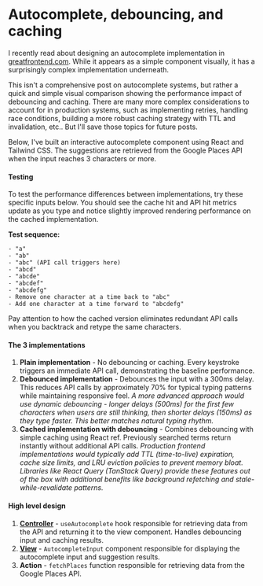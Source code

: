 
# Autocomplete, debouncing, and caching

I recently read about designing an autocomplete implementation in [greatfrontend.com](https://www.greatfrontend.com/questions/system-design/autocomplete). While it appears as a simple component visually, it has a surprisingly complex implementation underneath.

This isn't a comprehensive post on autocomplete systems, but rather a quick and simple visual comparison showing the performance impact of debouncing and caching. There are many more complex considerations to account for in production systems, such as implementing retries, handling race conditions, building a more robust caching strategy with TTL and invalidation, etc.. But I'll save those topics for future posts.

Below, I've built an interactive autocomplete component using React and Tailwind CSS. The suggestions are retrieved from the Google Places API when the input reaches 3 characters or more.

#### Testing

To test the performance differences between implementations, try these specific inputs below. You should see the cache hit and API hit metrics update as you type and notice slightly improved rendering performance on the cached implementation.

**Test sequence:**

```
- "a"
- "ab"
- "abc" (API call triggers here)
- "abcd"
- "abcde"
- "abcdef"
- "abcdefg"
- Remove one character at a time back to "abc"
- Add one character at a time forward to "abcdefg"
```

Pay attention to how the cached version eliminates redundant API calls when you backtrack and retype the same characters.

<div className="flex flex-col md:flex-row gap-4 mb-6">
  <BasicAutocomplete />
  <DebouncedAutocomplete />
  <CachedAutocomplete />
</div>

#### The 3 implementations

1. **Plain implementation** - No debouncing or caching. Every keystroke triggers an immediate API call, demonstrating the baseline performance.
2. **Debounced implementation** - Debounces the input with a 300ms delay. This reduces API calls by approximately 70% for typical typing patterns while maintaining responsive feel. _A more advanced approach would use dynamic debouncing - longer delays (500ms) for the first few characters when users are still thinking, then shorter delays (150ms) as they type faster. This better matches natural typing rhythm._
3. **Cached implementation with debouncing** - Combines debouncing with simple caching using React ref. Previously searched terms return instantly without additional API calls. _Production frontend implementations would typically add TTL (time-to-live) expiration, cache size limits, and LRU eviction policies to prevent memory bloat. Libraries like React Query (TanStack Query) provide these features out of the box with additional benefits like background refetching and stale-while-revalidate patterns._

#### High level design

1. **[Controller](https://github.com/githubedward/playground/blob/main/app/system-design/autocomplete/_controller/useAutocomplete.ts)** - `useAutocomplete` hook responsible for retrieving data from the API and returning it to the view component. Handles debouncing input and caching results.
2. **[View](https://github.com/githubedward/playground/blob/main/app/system-design/autocomplete/_components/autocomplete-input.tsx)** - `AutocompleteInput` component responsible for displaying the autocomplete input and suggestion results.
3. **Action** - `fetchPlaces` function responsible for retrieving data from the Google Places API.
